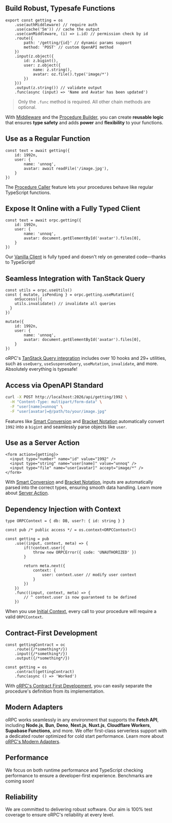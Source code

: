 ## Build Robust, Typesafe Functions

```tsx
export const getting = os
	.use(authMiddleware) // require auth
	.use(cache('5m')) // cache the output
	.use(canMiddleware, (i) => i.id) // permission check by id
	.route({
		path: '/getting/{id}' // dynamic params support
		method: 'POST' // custom OpenAPI method
	})
	.input(z.object({
		id: z.bigint(),
		user: z.object({
			name: z.string(),
			avatar: oz.file().type('image/*')
		})
	}))
	.output(z.string()) // validate output
	.func(async (input) => 'Name and Avatar has been updated')
```

> Only the `.func` method is required. All other chain methods are optional.
> 

With [Middleware](/docs/server/middleware) and the [Procedure Builder](/docs/server/procedure), 
you can create **reusable logic** that ensures **type safety** and adds **power** and **flexibility** to your functions.

## Use as a Regular Function

```tsx
const text = await getting({ 
	id: 1992n,
	user: {
		name: 'unnoq',
		avatar: await readFile('/image.jpg'),
	}
})
```

The [Procedure Caller](/docs/server/caller) feature lets your procedures behave like regular TypeScript functions.

## Expose It Online with a Fully Typed Client

```tsx
const text = await orpc.getting({ 
	id: 1992n,
	user: {
		name: 'unnoq',
		avatar: document.getElementById('avatar').files[0],
	}
})
```

Our [Vanilla Client](/docs/client/vanilla) is fully typed and doesn't rely on generated code—thanks to TypeScript!

## Seamless Integration with TanStack Query

```tsx
const utils = orpc.useUtils()
const { mutate, isPending } = orpc.getting.useMutation({
	onSuccess(){
    utils.invalidate() // invalidate all queries
  }
})

mutate({ 
	id: 1992n,
	user: {
		name: 'unnoq',
		avatar: document.getElementById('avatar').files[0],
	}
})
```

oRPC's [TanStack Query integration](/docs/client/react) includes over 10 hooks and 29+ utilities, 
such as `useQuery`, `useSuspenseQuery`, `useMutation`, `invalidate`, and more. Absolutely everything is typesafe!

## Access via OpenAPI Standard

```bash
curl -X POST http://localhost:2026/api/getting/1992 \
  -H "Content-Type: multipart/form-data" \
  -F "user[name]=unnoq" \
  -F "user[avatar]=@/path/to/your/image.jpg"
```

Features like [Smart Conversion](/docs/openapi/smart-conversion) and [Bracket Notation](/docs/openapi/bracket-notation) automatically 
convert `1992` into a `bigint` and seamlessly parse objects like `user`.

## Use as a Server Action

```tsx
<form action={getting}>
  <input type="number" name="id" value="1992" />
  <input type="string" name="user[name]" value="unnoq" />
  <input type="file" name="user[avatar]" accept="image/*" />
</form>
```

With [Smart Conversion](/docs/openapi/smart-conversion) and [Bracket Notation](/docs/openapi/bracket-notation), 
inputs are automatically parsed into the correct types, ensuring smooth data handling.
Learn more about [Server Action](/docs/server/server-action).

## Dependency Injection with Context

```tsx
type ORPCContext = { db: DB, user?: { id: string } }

const pub /* public access */ = os.context<ORPCContext>()

const getting = pub
	.use((input, context, meta) => {
		if(!context.user){
			throw new ORPCError({ code: 'UNAUTHORIZED' })
		}
		
		return meta.next({
			context: {
				user: context.user // modify user context
			}
		})
	})
	.func((input, context, meta) => {
		// ^ context.user is now guaranteed to be defined
	})
```

When you use [Initial Context](/docs/server/context#initial-context), every call to your procedure will require a valid `ORPCContext`.

## **Contract-First Development**

```tsx
const gettingContract = oc
	.route({/*something*/})
	.input({/*something*/})
	.output({/*something*/})
	
const getting = os
	.contract(gettingContract)
	.func(async () => 'Worked')
```

With [oRPC's Contract First Development](/docs/server/contract), you can easily separate the procedure's definition 
from its implementation.

## Modern Adapters

oRPC works seamlessly in any environment that supports the **Fetch API**, including **Node.js**, **Bun**, **Deno**, **Next.js**, **Nuxt.js**, **Cloudflare Workers**, **Supabase Functions**, and more. We offer first-class serverless support with a dedicated router optimized for cold start performance.
Learn more about [oRPC's Modern Adapters](/docs/server/integrations).

## Performance

We focus on both runtime performance and TypeScript checking performance to ensure a developer-first experience. Benchmarks are coming soon!

## Reliability

We are committed to delivering robust software. Our aim is 100% test coverage to ensure oRPC's reliability at every level.